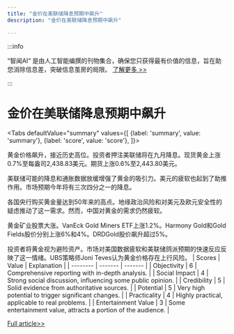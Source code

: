 ```yaml
---
title: "金价在美联储降息预期中飙升"
description: "金价在美联储降息预期中飙升"

---
```



:::info

“智闻AI“ 是由人工智能编撰的刊物集合，确保您只获得最有价值的信息，旨在助您消除信息差，突破信息茧房的局限。  [了解更多 >>](/)

:::

# 金价在美联储降息预期中飙升


<Tabs
	defaultValue="summary"
	values={[
	{label: 'summary', value: 'summary'},
	{label: 'score', value: 'score'},
]}>
<TabItem value="summary">


黄金价格飙升，接近历史高位。投资者押注美联储将在九月降息。现货黄金上涨0.7%至每盎司2,438.83美元。期货上涨0.6%至2,443.80美元。

美联储可能的降息和通胀数据放缓增强了黄金的吸引力。美元的疲软也起到了助推作用。市场预期今年将有三次四分之一的降息。

各国央行购买黄金量达到50年来的高点。地缘政治风险和对美元及欧元安全性的疑虑推动了这一需求。然而，中国对黄金的需求仍然疲软。

黄金矿业股票大涨。VanEck Gold Miners ETF上涨1.2%。Harmony Gold和Gold Fields股价分别上涨6%和4%。DRDGold股价飙升超过5%。

投资者将黄金视为避险资产。市场对美国数据疲软和美联储鸽派预期的快速反应反映了这一情绪。UBS策略师Joni Teves认为黄金价格存在上行风险。
</TabItem>
<TabItem value="score">
	| Scores     | Value   | Explanation |
	| -------- | ------- | ------- |
	| Objectivity  | 6    | Comprehensive reporting with in-depth analysis.    |
	| Social Impact | 4     | Strong social discussion, influencing some public opinion.    |
	| Credibility    | 5    | Solid evidence from authoritative sources.    |
	| Potential    | 5    | Very high potential to trigger significant changes.    |
	| Practicality    | 4    | Highly practical, applicable to real problems.    |
	| Entertainment Value    | 3    | Some entertainment value, attracts a portion of the audience.    |
</TabItem>
</Tabs>

[Full article>>](https://www.cnbc.com/2024/07/16/gold-heads-for-record-high-close-on-view-the-fed-poised-to-cut-rates-.html)
